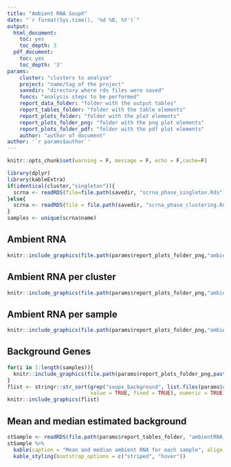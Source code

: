 ```yaml
---
title: "Ambient RNA SoupX"
date: "`r format(Sys.time(), '%d %B, %Y')`"
output:
  html_document:
    toc: yes
    toc_depth: 3
  pdf_document:
    toc: yes
    toc_depth: '3'
params:
    cluster: "clusters to analyse"
    project: "name/tag of the project"
    savedir: "directory where rds files were saved"
    funcs: "analysis steps to be performed"
    report_data_folder: "folder with the output tables"
    report_tables_folder: "folder with the table elements"
    report_plots_folder: "folder with the plot elements"
    report_plots_folder_png: "folder with the png plot elements"
    report_plots_folder_pdf: "folder with the pdf plot elements"
    author: "author of document"
author: '`r params$author`'
---
```

```r
knitr::opts_chunk$set(warning = F, message = F, echo = F,cache=F)
```

```r
library(dplyr)
library(kableExtra)
if(identical(cluster,"singleton")){
  scrna <- readRDS(file=file.path(savedir, "scrna_phase_singleton.Rds"))
}else{
  scrna <- readRDS(file = file.path(savedir, "scrna_phase_clustering.Rds"))
}
samples <- unique(scrna$name)
```

## Ambient RNA

```r
knitr::include_graphics(file.path(params$report_plots_folder_png,"ambient_rna_soupx.png"))
```

## Ambient RNA per cluster

```r
knitr::include_graphics(file.path(params$report_plots_folder_png,"ambient_rna_soupx_vln.png"))
```

## Ambient RNA per sample

```r
knitr::include_graphics(file.path(params$report_plots_folder_png,"ambient_rna_soupx_sample_vln.png"))
```

## Background Genes

```r
for(i in 1:length(samples)){
  knitr::include_graphics(file.path(params$report_plots_folder_png,paste0("soupx_background_", samples[i], ".png")))
}
flist <- stringr::str_sort(grep("soupx_background", list.files(params$report_plots_folder_png, full.names = TRUE),
                           value = TRUE, fixed = TRUE), numeric = TRUE)
knitr::include_graphics(flist)
```

## Mean and median estimated background

```r
stSample <- readRDS(file.path(params$report_tables_folder, "ambientRNA_soupx_postfilter.Rds"))
stSample %>%
  kable(caption = "Mean and median ambient RNA for each sample", align = 'c') %>%
  kable_styling(bootstrap_options = c("striped", "hover"))
```
